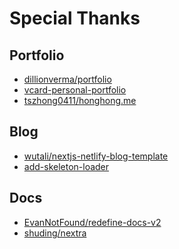 # Special Thanks

## Portfolio

- [dillionverma/portfolio](https://portfolio-magicui.vercel.app/blog)
- [vcard-personal-portfolio](https://codewithsadee.github.io/vcard-personal-portfolio/)
- [tszhong0411/honghong.me](https://github.com/tszhong0411/honghong.me)

## Blog

- [wutali/nextjs-netlify-blog-template](https://github.com/wutali/nextjs-netlify-blog-template)
- [add-skeleton-loader](https://www.npmjs.com/package/react-loading-skeleton)

## Docs

- [EvanNotFound/redefine-docs-v2](https://github.com/EvanNotFound/redefine-docs-v2)
- [shuding/nextra](https://github.com/shuding/nextra)
